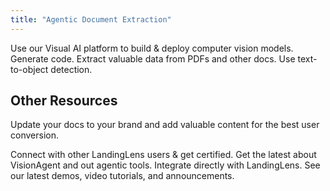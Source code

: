 ```yaml
---
title: "Agentic Document Extraction"
---
```



<CardGroup cols="2">
  <Card title="LandingLens" icon="pen-to-square" href="https://mintlify.com/docs/quickstart" cta="Use our Visual AI platform to build & deploy computer vision models.">
    Use our Visual AI platform to build & deploy computer vision models.
  </Card>
  <Card title="VisionAgent" icon="image" href="https://mintlify.com/docs/development">
    Generate code.
  </Card>
  <Card title="Agentic Document Extraction" icon="sparkles">
    Extract valuable data from PDFs and other docs.
  </Card>
  <Card title="Agentic Object Detection" icon="sparkles">
    Use text-to-object detection.
  </Card>
</CardGroup>

## Other Resources

Update your docs to your brand and add valuable content for the best user conversion.

<CardGroup cols="2">
  <Card title="Community" icon="palette" href="https://community.landing.ai/">
    Connect with other LandingLens users & get certified.
  </Card>
  <Card title="Discord" icon="code" href="https://discord.gg/RVcW3j9RgR">
    Get the latest about VisionAgent and out agentic tools.
  </Card>
  <Card title="LandingLens API" icon="screwdriver-wrench" href="https://landingaitest.mintlify.app/api-reference/image/get-project-metadata">
    Integrate directly with LandingLens.
  </Card>
  <Card title="YouTube Channel" icon="stars" href="https://www.youtube.com/@landingai">
    See our latest demos, video tutorials, and announcements.
  </Card>
</CardGroup>